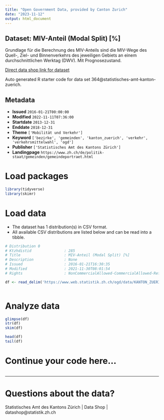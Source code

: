 ```yaml
---
title: "Open Government Data, provided by Canton Zurich"
date: "2023-11-12"
output: html_document
---
```


## Dataset: MIV-Anteil (Modal Split) [%]

Grundlage für die Berechnung des MIV-Anteils sind die MIV-Wege des Quell-, Ziel- und Binnenverkehrs des jeweiligen Gebiets an einem durchschnittlichen Werktag (DWV). Mit Prognosezustand.

[Direct data shop link for dataset](https://www.zh.ch/de/politik-staat/statistik-daten/datenkatalog.html#/datasets/364@statistisches-amt-kanton-zuerich)

Auto generated R starter code for data set 364@statistisches-amt-kanton-zuerich.

## Metadata

- **Issued** `2016-01-21T00:00:00`
- **Modified** `2022-11-11T07:36:00`
- **Startdate** `2013-12-31`
- **Enddate** `2018-12-31`
- **Theme** `['Mobilität und Verkehr']`
- **Keyword** `['bezirke', 'gemeinden', 'kanton_zuerich', 'verkehr', 'verkehrsmittelwahl', 'ogd']`
- **Publisher** `['Statistisches Amt des Kantons Zürich']`
- **Landingpage** `https://www.zh.ch/de/politik-staat/gemeinden/gemeindeportraet.html`


# Load packages

```r

library(tidyverse)
library(skimr)

```

# Load data

-   The dataset has 1 distribution(s) in CSV format.
-   All available CSV distributions are listed below and can be read into a tibble.

```r

# Distribution 0
# Ktzhdistid               : 285
# Title                    : MIV-Anteil (Modal Split) [%]
# Description              : None
# Issued                   : 2016-01-21T16:30:35
# Modified                 : 2021-11-30T08:01:54
# Rights                   : NonCommercialAllowed-CommercialAllowed-ReferenceRequired

df <- read_delim('https://www.web.statistik.zh.ch/ogd/data/KANTON_ZUERICH_481.csv')



```

# Analyze data

```r

glimpse(df)
str(df)
skim(df)

head(df)
tail(df)

```

# Continue your code here...

```r

```

------------------------------------------------------------------------

# Questions about the data?

Statistisches Amt des Kantons Zürich | Data Shop | datashop@statistik.zh.ch
